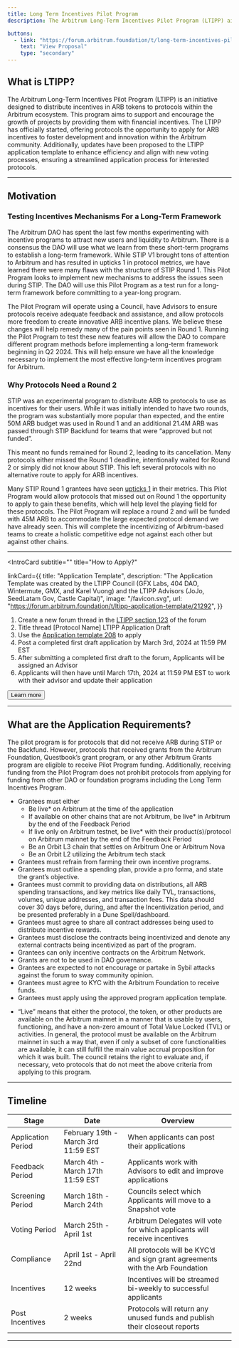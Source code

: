 ```yaml
---
title: Long Term Incentives Pilot Program
description: The Arbitrum Long-Term Incentives Pilot Program (LTIPP) aims to distribute incentives in ARB tokens to protocols within the Arbitrum DAO ecosystem to provide financial support to projects, encouraging their growth and development within the community.

buttons:
  - link: "https://forum.arbitrum.foundation/t/long-term-incentives-pilot-program/20223/41"
    text: "View Proposal"
    type: "secondary"
---
```


## What is LTIPP?

The Arbitrum Long-Term Incentives Pilot Program (LTIPP) is an initiative designed to distribute incentives in ARB tokens to protocols within the Arbitrum ecosystem. This program aims to support and encourage the growth of projects by providing them with financial incentives. The LTIPP has officially started, offering protocols the opportunity to apply for ARB incentives to foster development and innovation within the Arbitrum community. Additionally, updates have been proposed to the LTIPP application template to enhance efficiency and align with new voting processes, ensuring a streamlined application process for interested protocols.

---

## Motivation

### Testing Incentives Mechanisms For a Long-Term Framework

The Arbitrum DAO has spent the last few months experimenting with incentive programs to attract new users and liquidity to Arbitrum. There is a consensus the DAO will use what we learn from these short-term programs to establish a long-term framework. While STIP V1 brought tons of attention to Arbitrum and has resulted in upticks 1 in protocol metrics, we have learned there were many flaws with the structure of STIP Round 1. This Pilot Program looks to implement new mechanisms to address the issues seen during STIP. The DAO will use this Pilot Program as a test run for a long-term framework before committing to a year-long program.

The Pilot Program will operate using a Council, have Advisors to ensure protocols receive adequate feedback and assistance, and allow protocols more freedom to create innovative ARB incentive plans. We believe these changes will help remedy many of the pain points seen in Round 1. Running the Pilot Program to test these new features will allow the DAO to compare different program methods before implementing a long-term framework beginning in Q2 2024. This will help ensure we have all the knowledge necessary to implement the most effective long-term incentives program for Arbitrum.

### Why Protocols Need a Round 2

STIP was an experimental program to distribute ARB to protocols to use as incentives for their users. While it was initially intended to have two rounds, the program was substantially more popular than expected, and the entire 50M ARB budget was used in Round 1 and an additional 21.4M ARB was passed through STIP Backfund for teams that were “approved but not funded”.

This meant no funds remained for Round 2, leading to its cancellation. Many protocols either missed the Round 1 deadline, intentionally waited for Round 2 or simply did not know about STIP. This left several protocols with no alternative route to apply for ARB incentives.

Many STIP Round 1 grantees have seen [upticks 1](https://www.openblocklabs.com/app/arbitrum/overview) in their metrics. This Pilot Program would allow protocols that missed out on Round 1 the opportunity to apply to gain these benefits, which will help level the playing field for these protocols. The Pilot Program will replace a round 2 and will be funded with 45M ARB to accommodate the large expected protocol demand we have already seen. This will complete the incentivizing of Arbitrum-based teams to create a holistic competitive edge not against each other but against other chains.

---


<IntroCard
subtitle=""
title="How to Apply?"

linkCard={{
        title: "Application Template",
        description:
          "The Application Template was created by the LTIPP Council (GFX Labs, 404 DAO, Wintermute, GMX, and Karel Vuong) and the LTIPP Advisors (JoJo, SeedLatam Gov, Castle Capital)",
        image: "/favicon.svg",
        url: "https://forum.arbitrum.foundation/t/ltipp-application-template/21292",
      }}

>

1. Create a new forum thread in the [LTIPP section 123](https://forum.arbitrum.foundation/c/dao-grant-programs/long-term-incentives-pilot-program/25) of the forum
2. Title thread [Protocol Name] LTIPP Application Draft
3. Use the [Application template 208](https://forum.arbitrum.foundation/t/ltipp-application-template/21292) to apply
4. Post a completed first draft application by March 3rd, 2024 at 11:59 PM EST
5. After submitting a completed first draft to the forum, Applicants will be assigned an Advisor
6. Applicants will then have until March 17th, 2024 at 11:59 PM EST to work with their advisor and update their application

<Button href="https://forum.arbitrum.foundation/t/ltipp-how-to-apply-faq/21294" variant="secondary" arrow>Learn more</Button>
</IntroCard>

---

## What are the Application Requirements?

The pilot program is for protocols that did not receive ARB during STIP or the Backfund. However, protocols that received grants from the Arbitrum Foundation, Questbook’s grant program, or any other Arbitrum Grants program are eligible to receive Pilot Program funding. Additionally, receiving funding from the Pilot Program does not prohibit protocols from applying for funding from other DAO or foundation programs including the Long Term Incentives Program.

- Grantees must either
  - Be live\* on Arbitrum at the time of the application
  - If available on other chains that are not Arbitrum, be live\* in Arbitrum by the end of the Feedback Period
  - If live only on Arbitrum testnet, be live\* with their product(s)/protocol on Arbitrum mainnet by the end of the Feedback Period
  - Be an Orbit L3 chain that settles on Arbitrum One or Arbitrum Nova
  - Be an Orbit L2 utilizing the Arbitrum tech stack
- Grantees must refrain from farming their own incentive programs.
- Grantees must outline a spending plan, provide a pro forma, and state the grant’s objective.
- Grantees must commit to providing data on distributions, all ARB spending transactions, and key metrics like daily TVL, transactions, volumes, unique addresses, and transaction fees. This data should cover 30 days before, during, and after the Incentivization period, and be presented preferably in a Dune Spell/dashboard.
- Grantees must agree to share all contract addresses being used to distribute incentive rewards.
- Grantees must disclose the contracts being incentivized and denote any external contracts being incentivized as part of the program.
- Grantees can only incentive contracts on the Arbitrum Network.
- Grants are not to be used in DAO governance.
- Grantees are expected to not encourage or partake in Sybil attacks against the forum to sway community opinion.
- Grantees must agree to KYC with the Arbitrum Foundation to receive funds.
- Grantees must apply using the approved program application template.

* “Live” means that either the protocol, the token, or other products are available on the Arbitrum mainnet in a manner that is usable by users, functioning, and have a non-zero amount of Total Value Locked (TVL) or activities. In general, the protocol must be available on the Arbitrum mainnet in such a way that, even if only a subset of core functionalities are available, it can still fulfill the main value accrual proposition for which it was built. The council retains the right to evaluate and, if necessary, veto protocols that do not meet the above criteria from applying to this program.

---

## Timeline

| Stage              | Date                                | Overview                                                                      |
| ------------------ | ----------------------------------- | ----------------------------------------------------------------------------- |
| Application Period | February 19th - March 3rd 11:59 EST | When applicants can post their applications                                   |
| Feedback Period    | March 4th - March 17th 11:59 EST    | Applicants work with Advisors to edit and improve applications                |
| Screening Period   | March 18th - March 24th             | Councils select which Applicants will move to a Snapshot vote                 |
| Voting Period      | March 25th - April 1st              | Arbitrum Delegates will vote for which applicants will receive incentives     |
| Compliance         | April 1st - April 22nd              | All protocols will be KYC’d and sign grant agreements with the Arb Foundation |
| Incentives         | 12 weeks                            | Incentives will be streamed bi-weekly to successful applicants                |
| Post Incentives    | 2 weeks                             | Protocols will return any unused funds and publish their closeout reports     |

---
